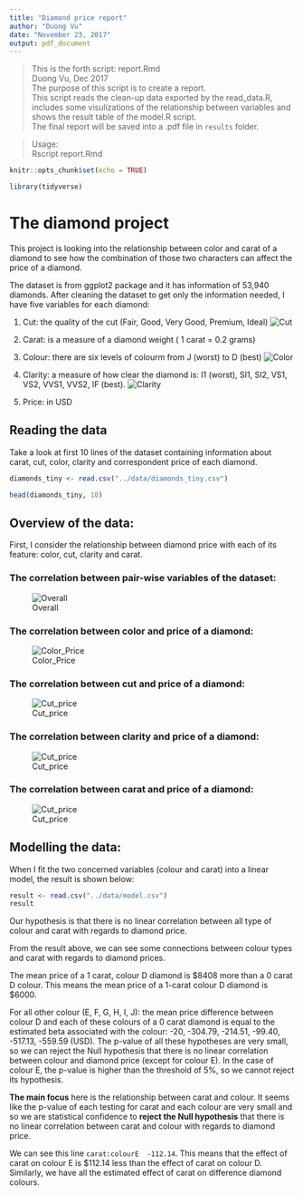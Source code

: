 ```yaml
---
title: "Diamond price report"
author: "Duong Vu"
date: "November 23, 2017"
output: pdf_document
---
```


> This is the forth script: report.Rmd        
Duong Vu, Dec 2017        
The purpose of this script is to create a report.  
This script reads the clean-up data exported by the read_data.R, includes some visulizations of the relationship between variables and shows the result table of the model.R script.          
The final report will be saved into a .pdf file in `results` folder. 

> Usage:             
 Rscript report.Rmd 

```r
knitr::opts_chunk$set(echo = TRUE)
```

```r
library(tidyverse)
```


# The diamond project

This project is looking into the relationship between color and carat of a diamond to see how the combination of those two characters can affect the price of a diamond.

The dataset is from ggplot2 package and it has information of 53,940 diamonds. After cleaning the dataset to get only the information needed, I have five variables for each diamond:

1. Cut: the quality of the cut (Fair, Good, Very Good, Premium, Ideal)
![Cut](../doc/img/Cut.jpg)

2. Carat: is a measure of a diamond weight ( 1 carat = 0.2 grams)

3. Colour: there are six levels of colourm from J (worst) to D (best)
![Color](../doc/img/color-chart.jpg)

4. Clarity: a measure of how clear the diamond is: I1 (worst), SI1, SI2, VS1, VS2, VVS1, VVS2, IF (best).
![Clarity](../doc/img/Clarity.jpg)

5. Price: in USD


## Reading the data

Take a look at first 10 lines of the dataset containing information about carat, cut, color, clarity and correspondent price of each diamond.

```r
diamonds_tiny <- read.csv("../data/diamonds_tiny.csv")

head(diamonds_tiny, 10)
```

## Overview of the data:

First, I consider the relationship between diamond price with each of its feature: color, cut, clarity and carat.

### The correlation between pair-wise variables of the dataset:

![Overall](../results/figure/corr.png)

### The correlation between color and price of a diamond:
![Color_Price](../results/figure/color_price.png)

### The correlation between cut and price of a diamond:
![Cut_price](../results/figure/cut_price.png)

### The correlation between clarity and price of a diamond:
![Cut_price](../results/figure/clarity_price.png)


### The correlation between carat and price of a diamond:
![Cut_price](../results/figure/carat_price.png)

## Modelling the data:

When I fit the two concerned variables (colour and carat) into a linear model, the result is shown below:

```r
result <- read.csv("../data/model.csv")
result
```

Our hypothesis is that there is no linear correlation between all type of colour and carat with regards to diamond price.

From the result above, we can see some connections between colour types and carat with regards to diamond prices. 

The mean price of a 1 carat, colour D diamond is \$8408 more than a 0 carat D colour. This means the mean price of a 1-carat colour D diamond is \$6000.

For all other colour (E, F, G, H, I, J): the mean price difference between colour D and each of these colours of a 0 carat diamond is equal to the estimated beta associated with the colour: -20, -304.79, -214.51, -99.40, -517.13, -559.59 (USD). The p-value of all these hypotheses are very small, so we can reject the Null hypothesis that there is no linear correlation between colour and diamond price (except for colour E). In the case of colour E, the p-value is higher than the threshold of 5%, so we cannot reject its hypothesis.

**The main focus** here is the relationship between carat and colour. It seems like the p-value of each testing for carat and each colour are very small and so we are statistical confidence to **reject the Null hypothesis** that there is no linear correlation between carat and colour with regards to diamond price. 

We can see this line `carat:colourE  -112.14`. This means that the effect of carat on colour E is \$112.14 less than the effect of carat on colour D. Similarly, we have all the estimated effect of carat on difference diamond colours.


